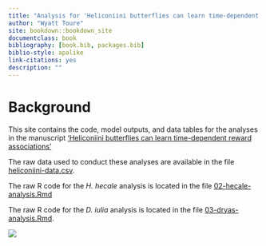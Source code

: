 ```yaml
--- 
title: "Analysis for 'Heliconiini butterflies can learn time-dependent reward associations'"
author: "Wyatt Toure"
site: bookdown::bookdown_site
documentclass: book 
bibliography: [book.bib, packages.bib]
biblio-style: apalike
link-citations: yes
description: ""
---
```


# Background

This site contains the code, model outputs, and data tables for the analyses in the manuscript <span style="text-decoration:underline">'Heliconiini butterflies can learn time-dependent reward associations'</span>

The raw data used to conduct these analyses are available in the file [heliconiini-data.csv](https://github.com/wyatt-toure/butterfly-learning/blob/main/heliconiini-data.csv). 

The raw R code for the *H. hecale* analysis is located in the file [02-hecale-analysis.Rmd](https://github.com/wyatt-toure/butterfly-learning/blob/main/02-hecale-analysis.Rmd)

The raw R code for the *D. iulia* analysis is located in the file [03-dryas-analysis.Rmd](https://github.com/wyatt-toure/butterfly-learning/blob/main/03-dryas-analysis.Rmd).

![](images/hecale-sample.gif)
